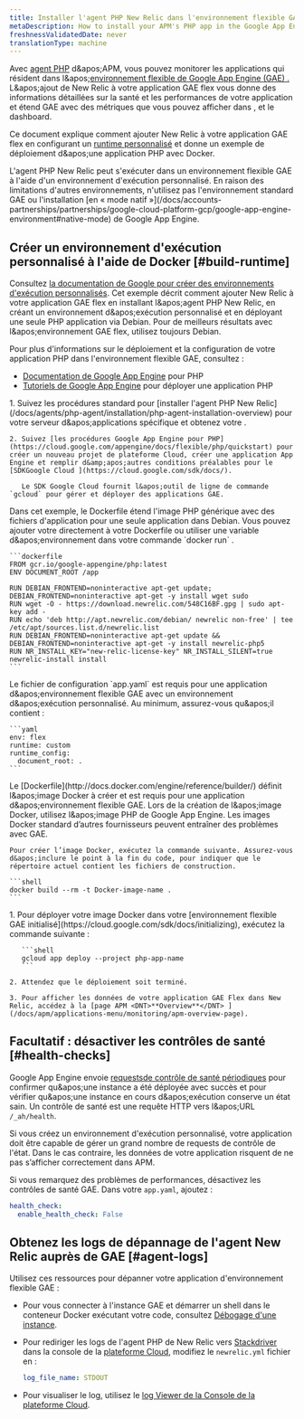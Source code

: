 ```yaml
---
title: Installer l'agent PHP New Relic dans l'environnement flexible GAE
metaDescription: How to install your APM's PHP app in the Google App Engine (GAE) flexible environment.
freshnessValidatedDate: never
translationType: machine
---
```


Avec [agent PHP](/docs/agents/php-agent/getting-started/introduction-new-relic-php) d&amp;apos;APM, vous pouvez monitorer les applications qui résident dans l&amp;apos;[environnement flexible de Google App Engine (GAE) .](https://cloud.google.com/appengine/docs/flexible/php/) L&amp;apos;ajout de New Relic à votre application GAE flex vous donne des informations détaillées sur la santé et les performances de votre application et étend GAE avec des métriques que vous pouvez afficher dans [<InlinePopover type="apm" />](/docs/apm/new-relic-apm/getting-started/introduction-new-relic-apm), [<InlinePopover type="browser" />](/docs/browser/new-relic-browser/getting-started/introduction-new-relic-browser)et le dashboard.

Ce document explique comment ajouter New Relic à votre application GAE flex en configurant un [runtime personnalisé](https://cloud.google.com/appengine/docs/flexible/custom-runtimes/about-custom-runtimes) et donne un exemple de déploiement d&amp;apos;une application PHP avec Docker.

<Callout variant="important">
  L&apos;agent PHP New Relic peut s&apos;exécuter dans un environnement flexible GAE à l&apos;aide d&apos;un environnement d&apos;exécution personnalisé. En raison des limitations d&apos;autres environnements, n&apos;utilisez pas l&apos;environnement standard GAE ou l&apos;installation [en « mode natif »](/docs/accounts-partnerships/partnerships/google-cloud-platform-gcp/google-app-engine-environment#native-mode) de Google App Engine.
</Callout>

## Créer un environnement d&apos;exécution personnalisé à l&apos;aide de Docker [#build-runtime]

Consultez [la documentation de Google pour créer des environnements d&apos;exécution personnalisés](https://cloud.google.com/appengine/docs/flexible/custom-runtimes/build). Cet exemple décrit comment ajouter New Relic à votre application GAE flex en installant l&amp;apos;agent PHP New Relic, en créant un environnement d&amp;apos;exécution personnalisé et en déployant une seule PHP application via Debian. Pour de meilleurs résultats avec l&amp;apos;environnement GAE flex, utilisez toujours Debian.

Pour plus d&apos;informations sur le déploiement et la configuration de votre application PHP dans l&apos;environnement flexible GAE, consultez :

* [Documentation de Google App Engine](https://cloud.google.com/appengine/docs/flexible/php/) pour PHP
* [Tutoriels de Google App Engine](https://cloud.google.com/appengine/docs/flexible/php/tutorials) pour déployer une application PHP

<CollapserGroup>
  <Collapser id="setup-gae" title="1. Configurer le projet GAE et installer la dépendance">
    1. Suivez les procédures standard pour [installer l&apos;agent PHP New Relic](/docs/agents/php-agent/installation/php-agent-installation-overview) pour votre serveur d&amp;apos;applications spécifique et obtenez votre <InlinePopover type="licenseKey" />.

    2. Suivez [les procédures Google App Engine pour PHP](https://cloud.google.com/appengine/docs/flexible/php/quickstart) pour créer un nouveau projet de plateforme Cloud, créer une application App Engine et remplir d&amp;apos;autres conditions préalables pour le [SDKGoogle Cloud ](https://cloud.google.com/sdk/docs/).

       Le SDK Google Cloud fournit l&apos;outil de ligne de commande `gcloud` pour gérer et déployer des applications GAE.
  </Collapser>

  <Collapser id="custom" title="2. Étendez l'image GAE pour PHP">
    Dans cet exemple, le Dockerfile étend l&apos;image PHP générique avec des fichiers d&apos;application pour une seule application dans Debian. Vous pouvez ajouter votre <InlinePopover type="licenseKey" />directement à votre Dockerfile ou utiliser une variable d&amp;apos;environnement dans votre commande `docker run` .

    ```dockerfile
    FROM gcr.io/google-appengine/php:latest
    ENV DOCUMENT_ROOT /app

    RUN DEBIAN_FRONTEND=noninteractive apt-get update; DEBIAN_FRONTEND=noninteractive apt-get -y install wget sudo
    RUN wget -O - https://download.newrelic.com/548C16BF.gpg | sudo apt-key add -
    RUN echo 'deb http://apt.newrelic.com/debian/ newrelic non-free' | tee /etc/apt/sources.list.d/newrelic.list
    RUN DEBIAN_FRONTEND=noninteractive apt-get update && DEBIAN_FRONTEND=noninteractive apt-get -y install newrelic-php5
    RUN NR_INSTALL_KEY="new-relic-license-key" NR_INSTALL_SILENT=true newrelic-install install
    ```
  </Collapser>

  <Collapser id="configure-app-yaml" title="3. Configurez votre app.yaml">
    Le fichier de configuration `app.yaml` est requis pour une application d&amp;apos;environnement flexible GAE avec un environnement d&amp;apos;exécution personnalisé. Au minimum, assurez-vous qu&amp;apos;il contient :

    ```yaml
    env: flex
    runtime: custom
    runtime_config:
      document_root: .
    ```
  </Collapser>

  <Collapser id="build-docker-image" title="4. Créez une image Docker">
    Le [Dockerfile](http://docs.docker.com/engine/reference/builder/) définit l&amp;apos;image Docker à créer et est requis pour une application d&amp;apos;environnement flexible GAE. Lors de la création de l&amp;apos;image Docker, utilisez l&amp;apos;image PHP de Google App Engine. Les images Docker standard d’autres fournisseurs peuvent entraîner des problèmes avec GAE.

    Pour créer l’image Docker, exécutez la commande suivante. Assurez-vous d&apos;inclure le point à la fin du code, pour indiquer que le répertoire actuel contient les fichiers de construction.

    ```shell
    docker build --rm -t Docker-image-name .
    ```
  </Collapser>

  <Collapser id="deploy-docker-image-to-gae" title="5. déployer l'image Docker dans l'environnement flexible GAE initialisé">
    1. Pour déployer votre image Docker dans votre [environnement flexible GAE initialisé](https://cloud.google.com/sdk/docs/initializing), exécutez la commande suivante :

       ```shell
       gcloud app deploy --project php-app-name
       ```

    2. Attendez que le déploiement soit terminé.

    3. Pour afficher les données de votre application GAE Flex dans New Relic, accédez à la [page APM <DNT>**Overview**</DNT> ](/docs/apm/applications-menu/monitoring/apm-overview-page).
  </Collapser>
</CollapserGroup>

<InstallFeedback />

## Facultatif : désactiver les contrôles de santé [#health-checks]

Google App Engine envoie [requestsde contrôle de santé périodiques](https://cloud.google.com/appengine/docs/flexible/go/configuring-your-app-with-app-yaml#health_checks) pour confirmer qu&amp;apos;une instance a été déployée avec succès et pour vérifier qu&amp;apos;une instance en cours d&amp;apos;exécution conserve un état sain. Un contrôle de santé est une requête HTTP vers l&amp;apos;URL `/_ah/health`.

Si vous créez un environnement d&apos;exécution personnalisé, votre application doit être capable de gérer un grand nombre de requests de contrôle de l&apos;état. Dans le cas contraire, les données de votre application risquent de ne pas s’afficher correctement dans APM.

Si vous remarquez des problèmes de performances, désactivez les contrôles de santé GAE. Dans votre `app.yaml`, ajoutez :

```yml
health_check:
  enable_health_check: False
```

## Obtenez les logs de dépannage de l&apos;agent New Relic auprès de GAE [#agent-logs]

Utilisez ces ressources pour dépanner votre application d&apos;environnement flexible GAE :

* Pour vous connecter à l&apos;instance GAE et démarrer un shell dans le conteneur Docker exécutant votre code, consultez [Débogage d&apos;une instance](https://cloud.google.com/appengine/docs/flexible/php/debugging-an-instance).

* Pour rediriger les logs de l&apos;agent PHP de New Relic vers [Stackdriver](http://cloud.google.com/logging/docs/view/logs_viewer_v2) dans la console de la [plateforme Cloud](https://cloud.google.com/compute/docs/console), modifiez le `newrelic.yml` fichier en :

  ```yml
  log_file_name: STDOUT
  ```

* Pour visualiser le log, utilisez le [log Viewer de la Console de la plateforme Cloud](https://cloud.google.com/appengine/docs/flexible/php/writing-application-logs).
